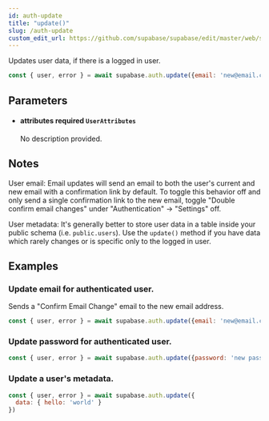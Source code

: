 ```yaml
---
id: auth-update
title: "update()"
slug: /auth-update
custom_edit_url: https://github.com/supabase/supabase/edit/master/web/spec/supabase_js_v2_ref.yml
---
```



Updates user data, if there is a logged in user.

```js
const { user, error } = await supabase.auth.update({email: 'new@email.com'})
```


## Parameters


<ul className="method-list-group">
  
<li className="method-list-item">
  <h4 className="method-list-item-label">
    <span className="method-list-item-label-name">
      attributes
    </span>
    <span className="method-list-item-label-badge required">
      required
    </span>
    <span className="method-list-item-validation">
      <code>UserAttributes</code>
    </span>
  </h4>
  <div class="method-list-item-description">

No description provided. 

  </div>
  
</li>

</ul>


## Notes

User email: Email updates will send an email to both the user's current and new email with a confirmation link by default.
To toggle this behavior off and only send a single confirmation link to the new email, toggle "Double confirm email changes" under "Authentication" -> "Settings" off.


User metadata: It's generally better to store user data in a table inside your public schema (i.e. `public.users`). 
Use the `update()` method if you have data which rarely changes or is specific only to the logged in user.










## Examples

### Update email for authenticated user.

Sends a "Confirm Email Change" email to the new email address.

```js
const { user, error } = await supabase.auth.update({email: 'new@email.com'})
```

### Update password for authenticated user.



```js
const { user, error } = await supabase.auth.update({password: 'new password'})
```

### Update a user's metadata.



```js
const { user, error } = await supabase.auth.update({ 
  data: { hello: 'world' } 
})
```